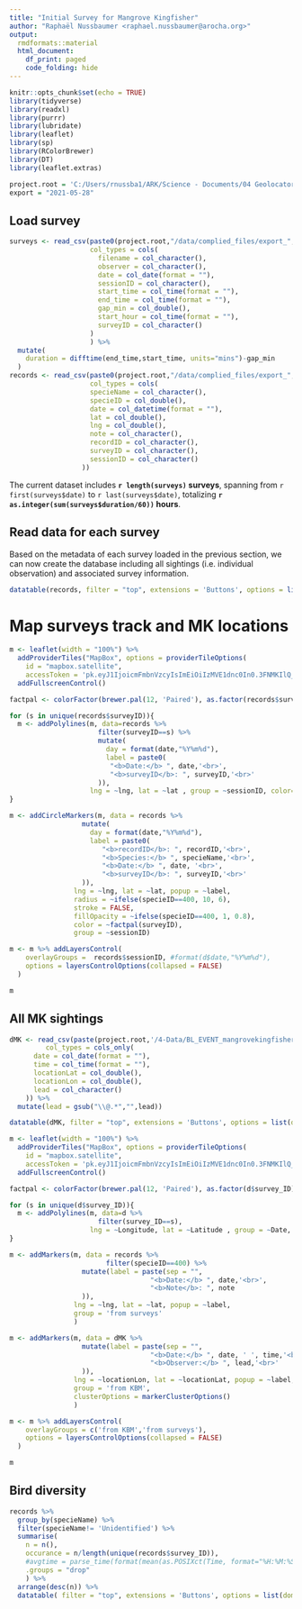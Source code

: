 ```yaml
---
title: "Initial Survey for Mangrove Kingfisher"
author: "Raphaël Nussbaumer <raphael.nussbaumer@arocha.org>"
output: 
  rmdformats::material
  html_document:
    df_print: paged
    code_folding: hide
---
```


```r
knitr::opts_chunk$set(echo = TRUE)
library(tidyverse)
library(readxl)
library(purrr)
library(lubridate)
library(leaflet)
library(sp)
library(RColorBrewer)
library(DT)
library(leaflet.extras)

project.root = 'C:/Users/rnussba1/ARK/Science - Documents/04 Geolocator/7-Output/GBIF'
export = "2021-05-28"
```

## Load survey


```r
surveys <- read_csv(paste0(project.root,"/data/complied_files/export_", export, "_surveys.csv"),
                    col_types = cols(
                      filename = col_character(),
                      observer = col_character(),
                      date = col_date(format = ""),
                      sessionID = col_character(),
                      start_time = col_time(format = ""),
                      end_time = col_time(format = ""),
                      gap_min = col_double(),
                      start_hour = col_time(format = ""),
                      surveyID = col_character()
                    )
                    ) %>% 
  mutate(
    duration = difftime(end_time,start_time, units="mins")-gap_min
  )
records <- read_csv(paste0(project.root,"/data/complied_files/export_", export, "_records.csv"),
                    col_types = cols(
                    specieName = col_character(),
                    specieID = col_double(),
                    date = col_datetime(format = ""),
                    lat = col_double(),
                    lng = col_double(),
                    note = col_character(),
                    recordID = col_character(),
                    surveyID = col_character(),
                    sessionID = col_character()
                  )) 
```

The current dataset includes **`r length(surveys)` surveys**, spanning from `r first(surveys$date)` to `r last(surveys$date)`, totalizing **`r as.integer(sum(surveys$duration/60))` hours**.

## Read data for each survey

Based on the metadata of each survey loaded in the previous section, we can now create the database including all sightings (i.e. individual observation) and associated survey information. 
```r
datatable(records, filter = "top", extensions = 'Buttons', options = list(dom = 'Bfrtip', buttons = c('csv')), rownames = FALSE, class = "compact")
```


# Map surveys track and MK locations

```r

m <- leaflet(width = "100%") %>%
  addProviderTiles("MapBox", options = providerTileOptions(
    id = "mapbox.satellite",
    accessToken = 'pk.eyJ1IjoicmFmbnVzcyIsImEiOiIzMVE1dnc0In0.3FNMKIlQ_afYktqki-6m0g')) %>% 
  addFullscreenControl()

factpal <- colorFactor(brewer.pal(12, 'Paired'), as.factor(records$surveyID))

for (s in unique(records$surveyID)){
  m <- addPolylines(m, data=records %>% 
                      filter(surveyID==s) %>% 
                      mutate(      
                        day = format(date,"%Y%m%d"),
                        label = paste0(
                         "<b>Date:</b> ", date,'<br>',
                         "<b>surveyID</b>: ", surveyID,'<br>'
                      )),
                    lng = ~lng, lat = ~lat , group = ~sessionID, color=~factpal(surveyID), popup = ~label)
}

m <- addCircleMarkers(m, data = records %>%
                  mutate(
                    day = format(date,"%Y%m%d"),
                    label = paste0(
                       "<b>recordID</b>: ", recordID,'<br>',
                       "<b>Species:</b> ", specieName,'<br>',
                       "<b>Date:</b> ", date, '<br>',
                       "<b>surveyID</b>: ", surveyID,'<br>'
                  )),
                lng = ~lng, lat = ~lat, popup = ~label,
                radius = ~ifelse(specieID==400, 10, 6),
                stroke = FALSE,
                fillOpacity = ~ifelse(specieID==400, 1, 0.8),
                color = ~factpal(surveyID),
                group = ~sessionID)

m <- m %>% addLayersControl(
    overlayGroups =  records$sessionID, #format(d$date,"%Y%m%d"),
    options = layersControlOptions(collapsed = FALSE)
  )

m
```

## All MK sightings

```r
dMK <- read_csv(paste(project.root,'/4-Data/BL_EVENT_mangrovekingfisherproj.csv',sep=""), 
         col_types = cols_only(
      date = col_date(format = ""),
      time = col_time(format = ""),
      locationLat = col_double(),
      locationLon = col_double(),
      lead = col_character()
    )) %>% 
  mutate(lead = gsub("\\@.*","",lead))

datatable(dMK, filter = "top", extensions = 'Buttons', options = list(dom = 'Bfrtip', buttons = c('csv')), rownames = FALSE, class = "compact")
```

           
```r

m <- leaflet(width = "100%") %>%
  addProviderTiles("MapBox", options = providerTileOptions(
    id = "mapbox.satellite",
    accessToken = 'pk.eyJ1IjoicmFmbnVzcyIsImEiOiIzMVE1dnc0In0.3FNMKIlQ_afYktqki-6m0g')) %>% 
  addFullscreenControl()

factpal <- colorFactor(brewer.pal(12, 'Paired'), as.factor(d$survey_ID))

for (s in unique(d$survey_ID)){
  m <- addPolylines(m, data=d %>% 
                      filter(survey_ID==s),
                    lng = ~Longitude, lat = ~Latitude , group = ~Date, color='black')
}

m <- addMarkers(m, data = records %>% 
                        filter(specieID==400) %>% 
                  mutate(label = paste(sep = "",
                                   "<b>Date:</b> ", date,'<br>',
                                   "<b>Note</b>: ", note
                  )), 
                lng = ~lng, lat = ~lat, popup = ~label,
                group = 'from surveys'
                )

m <- addMarkers(m, data = dMK %>% 
                  mutate(label = paste(sep = "",
                                   "<b>Date:</b> ", date, ' ', time,'<br>',
                                   "<b>Observer:</b> ", lead,'<br>'
                  )), 
                lng = ~locationLon, lat = ~locationLat, popup = ~label,
                group = 'from KBM',
                clusterOptions = markerClusterOptions()
                )

m <- m %>% addLayersControl(
    overlayGroups = c('from KBM','from surveys'),
    options = layersControlOptions(collapsed = FALSE)
  )

m
```
## Bird diversity

```r
records %>% 
  group_by(specieName) %>% 
  filter(specieName!= 'Unidentified') %>% 
  summarise(
    n = n(),
    occurance = n/length(unique(records$survey_ID)),
    #avgtime = parse_time(format(mean(as.POSIXct(Time, format="%H:%M:%S"))), format="%Y-%M-%D %H:%M:%S"),
    .groups = "drop"
    ) %>% 
  arrange(desc(n)) %>% 
  datatable( filter = "top", extensions = 'Buttons', options = list(dom = 'Bfrtip', buttons = c('csv')), rownames = FALSE, class = "compact")
```












